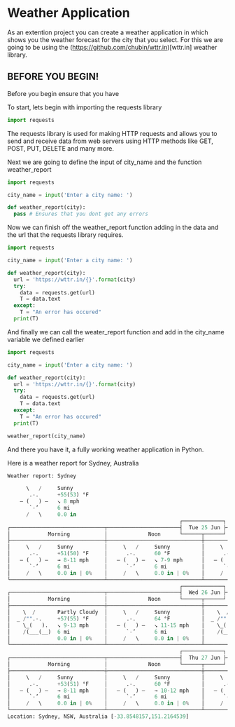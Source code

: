 # Weather Application
As an extention project you can create a weather application in which shows you the weather forecast for the city that you select. For this we are going to be using the (https://github.com/chubin/wttr.in)[wttr.in] weather library.

## BEFORE YOU BEGIN!
Before you begin ensure that you have 

To start, lets begin with importing the requests library
```py filename='weather.py' copy
import requests
```
The requests library is used for making HTTP requests and allows you to send and receive data from web servers using HTTP methods like GET, POST, PUT, DELETE and many more.

Next we are going to define the input of city_name and the function weather_report
```py filename="weather.py" copy
import requests

city_name = input('Enter a city name: ')

def weather_report(city):
  pass # Ensures that you dont get any errors
```
Now we can finish off the weather_report function adding in the data and the url that the requests library requires.
```py filename="weather.py" copy
import requests

city_name = input('Enter a city name: ')

def weather_report(city):
  url = 'https://wttr.in/{}'.format(city)
  try:
    data = requests.get(url)
    T = data.text
  except:
    T = "An error has occured"
  print(T)
```
And finally we can call the weater_report function and add in the city_name variable we defined earlier
```py filename="weather.py" copy
import requests

city_name = input('Enter a city name: ')

def weather_report(city):
  url = 'https://wttr.in/{}'.format(city)
  try:
    data = requests.get(url)
    T = data.text
  except:
    T = "An error has occured"
  print(T)

weather_report(city_name)
```
And there you have it, a fully working weather application in Python.

Here is a weather report for Sydney, Australia
```py filename="weather.py" copy
Weather report: Sydney

      \   /     Sunny
       .-.      +55(53) °F     
    ― (   ) ―   ↘ 8 mph        
       `-’      6 mi           
      /   \     0.0 in         
                                                       ┌─────────────┐                                                       
┌──────────────────────────────┬───────────────────────┤  Tue 25 Jun ├───────────────────────┬──────────────────────────────┐
│            Morning           │             Noon      └──────┬──────┘     Evening           │             Night            │
├──────────────────────────────┼──────────────────────────────┼──────────────────────────────┼──────────────────────────────┤
│     \   /     Sunny          │     \   /     Sunny          │     \   /     Clear          │  _`/"".-.     Patchy rain ne…│
│      .-.      +51(50) °F     │      .-.      60 °F          │      .-.      60 °F          │   ,\_(   ).   +57(55) °F     │
│   ― (   ) ―   → 8-11 mph     │   ― (   ) ―   ↘ 7-9 mph      │   ― (   ) ―   ↙ 9-16 mph     │    /(___(__)  ↓ 9-17 mph     │
│      `-’      6 mi           │      `-’      6 mi           │      `-’      6 mi           │      ‘ ‘ ‘ ‘  6 mi           │
│     /   \     0.0 in | 0%    │     /   \     0.0 in | 0%    │     /   \     0.0 in | 0%    │     ‘ ‘ ‘ ‘   0.0 in | 76%   │
└──────────────────────────────┴──────────────────────────────┴──────────────────────────────┴──────────────────────────────┘
                                                       ┌─────────────┐                                                       
┌──────────────────────────────┬───────────────────────┤  Wed 26 Jun ├───────────────────────┬──────────────────────────────┐
│            Morning           │             Noon      └──────┬──────┘     Evening           │             Night            │
├──────────────────────────────┼──────────────────────────────┼──────────────────────────────┼──────────────────────────────┤
│    \  /       Partly Cloudy  │     \   /     Sunny          │    \  /       Partly Cloudy  │     \   /     Clear          │
│  _ /"".-.     +57(55) °F     │      .-.      64 °F          │  _ /"".-.     62 °F          │      .-.      +59(57) °F     │
│    \_(   ).   ↘ 9-13 mph     │   ― (   ) ―   ↘ 11-15 mph    │    \_(   ).   → 4-9 mph      │   ― (   ) ―   → 6-10 mph     │
│    /(___(__)  6 mi           │      `-’      6 mi           │    /(___(__)  6 mi           │      `-’      6 mi           │
│               0.0 in | 0%    │     /   \     0.0 in | 0%    │               0.0 in | 0%    │     /   \     0.0 in | 0%    │
└──────────────────────────────┴──────────────────────────────┴──────────────────────────────┴──────────────────────────────┘
                                                       ┌─────────────┐                                                       
┌──────────────────────────────┬───────────────────────┤  Thu 27 Jun ├───────────────────────┬──────────────────────────────┐
│            Morning           │             Noon      └──────┬──────┘     Evening           │             Night            │
├──────────────────────────────┼──────────────────────────────┼──────────────────────────────┼──────────────────────────────┤
│     \   /     Sunny          │     \   /     Sunny          │     \   /     Clear          │     \   /     Clear          │
│      .-.      +53(51) °F     │      .-.      60 °F          │      .-.      +59(57) °F     │      .-.      +55(51) °F     │
│   ― (   ) ―   → 8-11 mph     │   ― (   ) ―   → 10-12 mph    │   ― (   ) ―   ↗ 8-14 mph     │   ― (   ) ―   ↗ 9-16 mph     │
│      `-’      6 mi           │      `-’      6 mi           │      `-’      6 mi           │      `-’      6 mi           │
│     /   \     0.0 in | 0%    │     /   \     0.0 in | 0%    │     /   \     0.0 in | 0%    │     /   \     0.0 in | 0%    │
└──────────────────────────────┴──────────────────────────────┴──────────────────────────────┴──────────────────────────────┘
Location: Sydney, NSW, Australia [-33.8548157,151.2164539]
```
